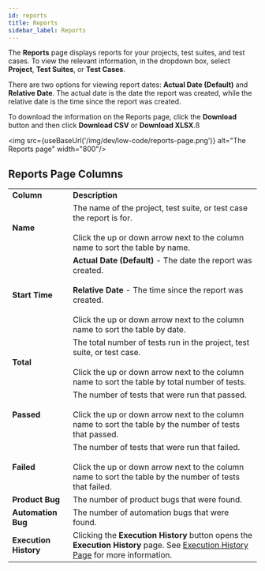 ```yaml
---
id: reports
title: Reports
sidebar_label: Reports
---
```



The **Reports** page displays reports for your projects, test suites, and test cases. To view the relevant information, in the dropdown box, select **Project**, **Test Suites**, or **Test Cases**.

There are two options for viewing report dates: **Actual Date (Default)** and **Relative Date**. The actual date is the date the report was created, while the relative date is the time since the report was created.

To download the information on the Reports page, click the **Download** button and then click **Download CSV** or **Download XLSX**.ß

<img src={useBaseUrl('/img/dev/low-code/reports-page.png')} alt="The Reports page" width="800"/>

## Reports Page Columns

<table>
  <tr>
    <td><b>Column</b></td>
    <td><b>Description</b></td>
  </tr>
  <tr>
    <td><b>Name</b></td>
    <td>The name of the project, test suite, or test case the report is for.<br/><br/>Click the up or down arrow next to the column name to sort the table by name.</td>
  </tr>
  <tr>
    <td><b>Start Time</b></td>
    <td><b>Actual Date (Default)</b> - The date the report was created.<br/><br/><b>Relative Date</b> - The time since the report was created.<br/><br/>Click the up or down arrow next to the column name to sort the table by date.</td>
  </tr>
  <tr>
    <td><b>Total</b></td>
    <td>The total number of tests run in the project, test suite, or test case.<br/><br/>Click the up or down arrow next to the column name to sort the table by total number of tests.</td>
  </tr>
  <tr>
    <td><b>Passed</b></td>
    <td>The number of tests that were run that passed.<br/><br/>Click the up or down arrow next to the column name to sort the table by the number of tests that passed.</td>
  </tr>
  <tr>
    <td><b>Failed</b></td>
    <td>The number of tests that were run that failed.<br/><br/>Click the up or down arrow next to the column name to sort the table by the number of tests that failed.</td>
  </tr>
  <tr>
    <td><b>Product Bug</b></td>
    <td>The number of product bugs that were found.</td>
  </tr>
  <tr>
    <td><b>Automation Bug</b></td>
    <td>The number of automation bugs that were found.</td>
  </tr>
  <tr>
    <td><b>Execution History</b></td>
    <td>Clicking the <b>Execution History</b> button opens the <b>Execution History</b> page. See <a href="/dev/low-code/schedules/#execution-history-page">Execution History Page</a> for more information.</td>
  </tr>
</table>
